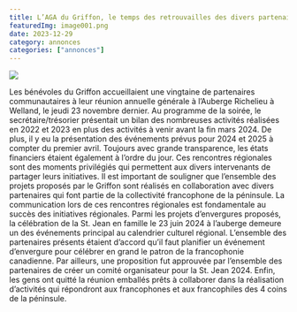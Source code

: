 ```yaml
---
title: L’AGA du Griffon, le temps des retrouvailles des divers partenaires communautaires de Niagara
featuredImg: image001.png
date: 2023-12-29
category: annonces
categories: ["annonces"]
---
```


![](./image001.png)

Les bénévoles du Griffon accueillaient une vingtaine de partenaires communautaires à leur réunion annuelle générale à l’Auberge Richelieu à Welland, le jeudi 23 novembre dernier. Au programme de la soirée, le secrétaire/trésorier présentait un bilan des nombreuses activités réalisées en 2022 et 2023 en plus des activités à venir avant la fin mars 2024. De plus, il y eu la présentation des événements prévus pour 2024 et 2025 à compter du premier avril. Toujours avec grande transparence, les états financiers étaient également à l’ordre du jour. Ces rencontres régionales sont des moments privilégiés qui permettent aux divers intervenants de partager leurs initiatives. Il est important de souligner que l’ensemble des projets proposés par le Griffon sont réalisés en collaboration avec divers partenaires qui font partie de la collectivité francophone de la péninsule. La communication lors de ces rencontres régionales est fondamentale au succès des initiatives régionales. Parmi les projets d’envergures proposés, la célébration de la St. Jean en famille le 23 juin 2024 à l’auberge demeure un des événements principal au calendrier culturel régional. L’ensemble des partenaires présents étaient d’accord qu’il faut planifier un événement d’envergure pour célébrer en grand le patron de la francophonie canadienne. Par ailleurs, une proposition fut approuvée par l’ensemble des partenaires de créer un comité organisateur pour la St. Jean 2024. Enfin, les gens ont quitté la réunion emballés prêts à collaborer dans la réalisation d’activités qui répondront aux francophones et aux francophiles des 4 coins de la péninsule.

<Patrimoine msg="Ces rencontres régionales sont possibles grâce à l’appui financier de Patrimoine Canada." />